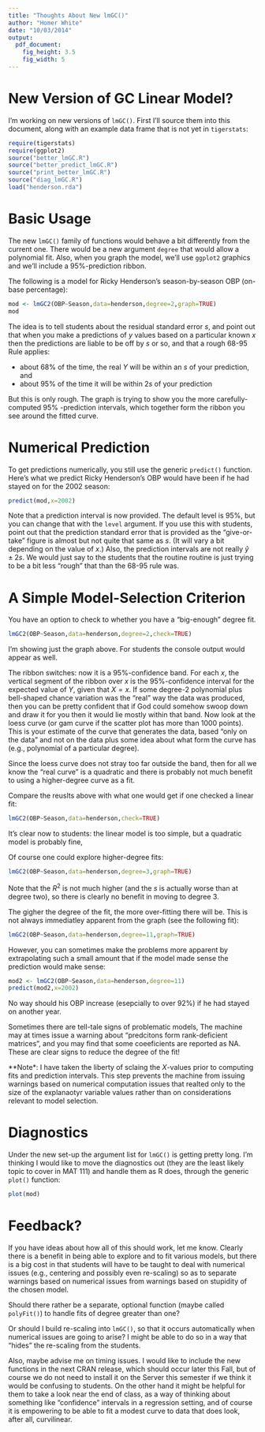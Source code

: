 ```yaml
---
title: "Thoughts About New lmGC()"
author: "Homer White"
date: "10/03/2014"
output:
  pdf_document:
    fig_height: 3.5
    fig_width: 5
---
```


# New Version of GC Linear Model?

I'm working on new versions of `lmGC()`.  First I'll source them into this document, along with an example data frame that is not yet in `tigerstats`:

```r
require(tigerstats)
require(ggplot2)
source("better_lmGC.R")
source("better_predict_lmGC.R")
source("print_better_lmGC.R")
source("diag_lmGC.R")
load("henderson.rda")
```

# Basic Usage

The new `lmGC()` family of functions would behave a bit differently from the current one.  There would be a new argument `degree` that would allow a polynomial fit.  Also, when you graph the model, we'll use `ggplot2` graphics and we'll include a 95%-prediction ribbon.

The following is a model for Ricky Henderson's season-by-season OBP (on-base percentage):

```r
mod <- lmGC2(OBP~Season,data=henderson,degree=2,graph=TRUE)
mod
```

The idea is to tell students about the residual standard error $s$, and point out that when you make a predictions of $y$ values based on a particular known $x$ then the predictions are liable to be off by $s$ or so, and that a rough 68-95 Rule applies:

* about 68% of the time, the real $Y$ will be within an $s$ of your prediction, and
* about 95% of the time it will be within $2s$ of your prediction

But this is only rough.  The graph is trying to show you the more carefully-computed 95% -prediction intervals, which together form the ribbon you see around the fitted curve.

# Numerical Prediction

To get predictions numerically, you still use the generic `predict()` function.  Here's what we predict Ricky Henderson's OBP would have been if he had stayed on for the 2002 season:

```r
predict(mod,x=2002)
```

Note that a prediction interval is now provided.  The default level is 95%, but you can change that with the `level` argument.  If you use this with students, point out that the prediction standard error that is provided as the "give-or-take" figure is almost but not quite that same as $s$.  (It will vary a bit depending on the value of $x$.)  Also, the prediction intervals are not really $\hat{y} \pm 2s$.  We would just say to the students that the routine routine is just trying to be a bit less "rough" that than the 68-95 rule was.

# A Simple Model-Selection Criterion

You have an option to check to whether you have a "big-enough" degree fit.  

```r
lmGC2(OBP~Season,data=henderson,degree=2,check=TRUE)
```

I'm showing just the graph above.  For students the console output would appear as well.

The ribbon switches:  now it is a 95%-confidence band.  For each $x$, the vertical segment of the ribbon over $x$ is the 95%-confidence interval for the expected value of $Y$, given that $X=x$.  If some degree-2 polynomial plus bell-shaped chance variation was the "real" way the data was produced, then you can be pretty confident that if God could somehow swoop down and draw it for you then it would lie mostly within that band.  Now look at the loess curve (or gam curve if the scatter plot has more than 1000 points).  This is your estimate of the curve that generates the data, based "only on the data" and not on the data plus some idea about what form the curve has (e.g., polynomial of a particular degree).

Since the loess curve does not stray too far outside the band, then for all we know the "real curve" is a quadratic and there is probably not much benefit to using a higher-degree curve as a fit.

Compare the reuslts above with what one would get if one checked a linear fit:

```r
lmGC2(OBP~Season,data=henderson,check=TRUE)
```  

It's clear now to students: the linear model is too simple, but a quadratic model is probably fine,

Of course one could explore higher-degree fits:

```r
lmGC2(OBP~Season,data=henderson,degree=3,graph=TRUE)
```

Note that the $R^2$ is not much higher (and the $s$ is actually worse than at degree two), so there is clearly no benefit in moving to degree 3.

The gigher the degree of the fit, the more over-fitting there will be. This is not always immediatley apparent from the graph (see the following fit):

```r
lmGC2(OBP~Season,data=henderson,degree=11,graph=TRUE)
```

However, you can sometimes make the problems more apparent by extrapolating such a small amount that if the model made sense the prediction would make sense:


```r
mod2 <- lmGC2(OBP~Season,data=henderson,degree=11)
predict(mod2,x=2002)
```

No way should his OBP increase (esepcially to over 92%) if he had stayed on another year.

Sometimes there are tell-tale signs of problematic models,  The machine may at times issue a warning about "predcitons form rank-deficient matrices", and you may find that some coeeficients are reported as NA.  These are clear signs to reduce the degree of the fit!

**Note*: I have taken the liberty of sclaing the $X$-values prior to computing fits and prediction intervals.  This step prevents the machine from issuing warnings based on numerical computation issues that realted only to the size of the explanaotyr variable values rather than on considerations relevant to model selection.


# Diagnostics

Under the new set-up the argument list for `lmGC()` is getting pretty long.  I'm thinking I would like to move the diagnostics out (they are the least likely topic to cover in MAT 111) and handle them as R does, through the generic `plot()` function:

```r
plot(mod)
```



# Feedback?

If you have ideas about how all of this should work, let me know.  Clearly there is a benefit in being able to explore and to fit various models, but there is a big cost in that students will have to be taught to deal with numerical issues (e.g., centering and possibly even re-scaling) so as to separate warnings based on numerical issues from warnings based on stupidity of the chosen model.

Should there rather be a separate, optional function (maybe called `polyFit()`) to handle fits of degree greater than one?

Or should I build re-scaling into `lmGC()`, so that it occurs automatically when numerical issues are going to arise?  I might be able to do so in a way that "hides" the re-scaling from the students.


Also, maybe advise me on timing issues.  I would like to include the new functions in the next CRAN release, which should occur later this Fall, but of course we do not need to install it on the Server this semester if we think it would be confusing to students.  On the other hand it might be helpful for them to take a look near the end of class, as a way of thinking about something like "confidence" intervals in a regression setting, and of course it is empowering to be able to fit a modest curve to data that does look, after all, curvilinear.



